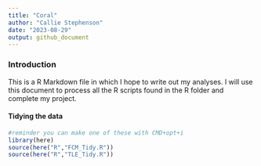 ```yaml
---
title: "Coral"
author: "Callie Stephenson"
date: "2023-08-29"
output: github_document
---
```

### Introduction

This is a R Markdown file in which I hope to write out my analyses. I will use this document to process all the R scripts found in the R folder and complete my project. 

#### Tidying the data
```r
#reminder you can make one of these with CMD+opt+i
library(here)
source(here("R","FCM_Tidy.R"))
source(here("R","TLE_Tidy.R"))
```

```r

```

